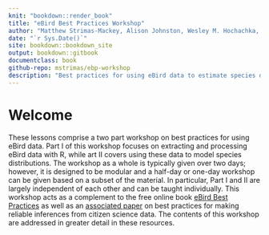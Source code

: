 ```yaml
--- 
knit: "bookdown::render_book"
title: "eBird Best Practices Workshop"
author: "Matthew Strimas-Mackey, Alison Johnston, Wesley M. Hochachka, Viviana Ruiz-Gutierrez, Orin J. Robinson, Eliot T. Miller, Tom Auer, Steve Kelling, Daniel Fink"
date: "`r Sys.Date()`"
site: bookdown::bookdown_site
output: bookdown::gitbook
documentclass: book
github-repo: mstrimas/ebp-workshop
description: "Best practices for using eBird data to estimate species distributions"
---
```


# Welcome {-}

These lessons comprise a two part workshop on best practices for using eBird data. Part I of this workshop focuses on extracting and processing eBird data with R, while art II covers using these data to model species distributions. The workshop as a whole is typically given over two days; however, it is designed to be modular and a half-day or one-day workshop can be given based on a subset of the material. In particular, Part I and II are largely independent of each other and can be taught individually. This workshop acts as a complement to the free online book [eBird Best Practices](http://strimas.com/ebird-best-practices) as well as an [associated paper](https://www.biorxiv.org/content/10.1101/574392v2) on best practices for making reliable inferences from citizen science data. The contents of this workshop are addressed in greater detail in these resources.